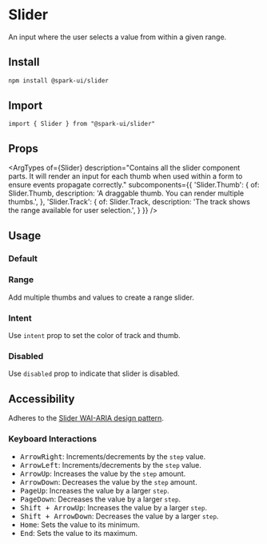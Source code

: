 


<Meta of={stories} />

# Slider

An input where the user selects a value from within a given range.

## Install

```sh
npm install @spark-ui/slider
```

## Import

```tsx
import { Slider } from "@spark-ui/slider"
```

## Props

<ArgTypes
  of={Slider}
  description="Contains all the slider component parts. It will render an input for each thumb when used within a form to ensure events propagate correctly."
  subcomponents={{
    'Slider.Thumb': {
      of: Slider.Thumb,
      description: 'A draggable thumb. You can render multiple thumbs.',
    },
    'Slider.Track': {
      of: Slider.Track,
      description: 'The track shows the range available for user selection.',
    }
  }}
/>

## Usage

### Default
<Canvas of={stories.Default} />

### Range
Add multiple thumbs and values to create a range slider.

<Canvas of={stories.Range} />

### Intent
Use `intent` prop to set the color of track and thumb.

<Canvas of={stories.Intent} />

### Disabled
Use `disabled` prop to indicate that slider is disabled.

<Canvas of={stories.Disabled} />

## Accessibility
Adheres to the [Slider WAI-ARIA design pattern](https://www.w3.org/WAI/ARIA/apg/patterns/slider-multithumb/).

### Keyboard Interactions

- <Kbd>ArrowRight</Kbd>: Increments/decrements by the `step` value.
- <Kbd>ArrowLeft</Kbd>: Increments/decrements by the `step` value.
- <Kbd>ArrowUp</Kbd>: Increases the value by the `step` amount.
- <Kbd>ArrowDown</Kbd>: Decreases the value by the `step` amount.
- <Kbd>PageUp</Kbd>: Increases the value by a larger `step`.
- <Kbd>PageDown</Kbd>: Decreases the value by a larger `step`.
- <Kbd>Shift + ArrowUp</Kbd>: Increases the value by a larger `step`.
- <Kbd>Shift + ArrowDown</Kbd>: Decreases the value by a larger `step`.
- <Kbd>Home</Kbd>: Sets the value to its minimum.
- <Kbd>End</Kbd>: Sets the value to its maximum.